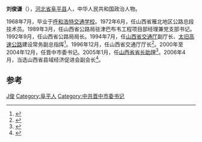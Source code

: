 {{otheruses|劉俊謙}}
'''刘俊谦'''（{{bd|1947年|8月||}}），[[河北省|河北省]][[阜平县|阜平县]]人，中华人民共和国政治人物。

1968年7月，毕业于[[呼和浩特交通学校|呼和浩特交通学校]]。1972年6月，任山西省雁北地区公路总段技术员。1989年3月，任山西省公路局驻津巴布韦工程项目部经理兼党支部书记。1992年9月，任山西省公路局局长。1994年7月，任[[山西省交通厅|山西省交通厅]]副厅长、[[太旧高速公路|太旧高速公路]]建设常务副总指挥<ref>{{cite book|editor=《山西年鉴》编辑部编|title=山西年鉴 1996|date=1996年12月|publisher=北京：方志出版社|isbn=7-80122-189-3|pages=255|accessdate=2016-11-03}}</ref>。1996年12月，任山西省交通厅厅长<ref>{{cite book|editor=政协阳泉市郊区委员会文史资料研究委员会编|title=阳郊文史资料 第12辑 荫营路专辑|date=1999年12月|pages=107|accessdate=2016-11-03}}</ref>。2000年至2004年12月，任晋中市委书记。2005年1月，任[[山西省省长助理|山西省省长助理]]<ref>{{cite book|author1=沈泽江，林东风|title=走进全国“村长”论坛|date=2014年9月|publisher=北京：中国农业出版社|isbn=978-7-109-19610-0|pages=65|accessdate=2016-11-03}}</ref>。2006年4月，当选山西省县域经济促进会副会长<ref>{{cite book|editor=樊吉厚，郭维明|title=山西年鉴 2007|date=2008年7月|publisher=太原：山西人民出版社|isbn=978-7-203-06167-0|pages=496|accessdate=2016-11-03}}</ref>。

==参考==
{{Reflist}}
{{start box}}
{{s-ppo|cpc}}
{{s-before|[[申维辰|申维辰]]}}
{{s-title|[[中国共产党|中国共产党]][[晋中市委员会|晋中市委员会]]书记|2000年9月-2004年12月}}
{{s-after|[[王雅安|王雅安]]}}
{{end box}}

{{DEFAULTSORT:Liu Junqian}}
[[Category:刘姓|J俊]]
[[Category:阜平人|Category:阜平人]]
[[Category:中共晋中市委书记|Category:中共晋中市委书记]]